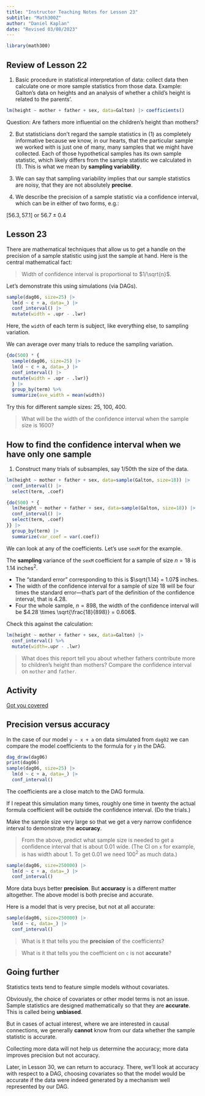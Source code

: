 ```yaml
---
title: "Instructor Teaching Notes for Lesson 23"
subtitle: "Math300Z"
author: "Daniel Kaplan"
date: "Revised 03/08/2023"
---
```



```r
library(math300)
```

## Review of Lesson 22

1. Basic procedure in statistical interpretation of data: collect data then calculate one or more sample statistics from those data. Example: Galton's data on heights and an analysis of whether a child's height is related to the parents'.

```r
lm(height ~ mother + father + sex, data=Galton) |> coefficients()
```

Question: Are fathers more influential on the children's height than mothers?

2. But statisticians don't regard the sample statistics in (1) as completely informative because we know, in our hearts, that the particular sample we worked with is just one of many, many samples that we might have collected. Each of those hypothetical samples has its own sample statistic, which likely differs from the sample statistic we calculated in (1). This is what we mean by **sampling variability**. 

3. We can say that sampling variability implies that our sample statistics are noisy, that they are not absolutely **precise**.

4. We describe the precision of a sample statistic via a confidence interval, which can be in either of two forms, e.g.:

$[56.3, 57.1]$ or $56.7 \pm 0.4$

## Lesson 23

There are mathematical techniques that allow us to get a handle on the precision of a sample statistic using just the sample at hand. Here is the central mathematical fact:

> Width of confidence interval is proportional to $1/\sqrt{n}$. 

Let's demonstrate this using simulations (via DAGs).

```r
sample(dag06, size=25) |> 
  lm(d ~ c + a, data=_) |>
  conf_interval() |>
  mutate(width = .upr - .lwr) 
```

Here, the `width` of each term is subject, like everything else, to sampling variation. 

We can average over many trials to reduce the sampling variation.

```r
{do(500) * {
  sample(dag06, size=25) |> 
  lm(d ~ c + a, data=_) |>
  conf_interval() |>
  mutate(width = .upr - .lwr)} 
  } |>
  group_by(term) %>% 
  summarize(ave_width = mean(width))
```

Try this for different sample sizes: 25, 100, 400.

> What will be the width of the confidence interval when the sample size is 1600?

## How to find the confidence interval when we have only one sample

1. Construct many trials of subsamples, say 1/50th the size of the data.

```r
lm(height ~ mother + father + sex, data=sample(Galton, size=18)) |>
  conf_interval() |>
  select(term, .coef)
```

```r
{do(500) * {
  lm(height ~ mother + father + sex, data=sample(Galton, size=18)) |>
  conf_interval() |>
  select(term, .coef)
}} |> 
  group_by(term) |>
  summarize(var_coef = var(.coef))
```

We can look at any of the coefficients. Let's use `sexM` for the example.

The **sampling** variance of the `sexM` coefficient for a sample of size $n=18$ is 1.14 inches^2^.

- The "standard error" corresponding to this is $\sqrt{1.14} = 1.07$  inches.
- The width of the confidence interval for a sample of size 18 will be four times the standard error---that's part of the definition of the confidence interval, that is 4.28.
- Four the whole sample, $n=898$, the width of the confidence interval will be $4.28 \times \sqrt{\frac{18}{898}} = 0.606$.

Check this against the calculation:

```r
lm(height ~ mother + father + sex, data=Galton) |>
  conf_interval() %>%
  mutate(width=.upr - .lwr)
```

> What does this report tell you about whether fathers contribute more to children's height than mothers? Compare the confidence interval on `mother` and `father`.

## Activity 

[Got you covered](Day-by-day/Lesson-23/got-you-covered.html)

## Precision versus accuracy

In the case of our model `y ~ x + a` on data simulated from `dag02` we can compare the model coefficients to the formula for `y` in the DAG. 

```r
dag_draw(dag06)
print(dag06)
sample(dag06, size=25) |> 
  lm(d ~ c + a, data=_) |>
  conf_interval()
```

The coefficients are a close match to the DAG formula.

If I repeat this simulation many times, roughly one time in twenty the actual formula coefficient will be outside the confidence interval. (Do the trials.)

Make the sample size very large so that we get a very narrow confidence interval to demonstrate the **accuracy**.

> From the above, predict what sample size is needed to get a confidence interval that is about 0.01 wide. (The CI on `x` for example, is has width about 1. To get 0.01 we need 100^2^ as much data.)

```r
sample(dag06, size=250000) |> 
  lm(d ~ c + a, data=_) |>
  conf_interval()
```

More data buys better **precision**. But **accuracy** is a different matter altogether. The above model is both precise and accurate. 

Here is a model that is very precise, but not at all accurate:

```r
sample(dag06, size=250000) |> 
  lm(d ~ c, data=_) |>
  conf_interval()
```

> What is it that tells you the **precision** of the coefficients?

> What is it that tells you the coefficient on `c` is not **accurate**?

## Going further

Statistics texts tend to feature simple models without covariates.

Obviously, the choice of covariates or other model terms is not an issue. 
Sample statistics are designed mathematically so that they are **accurate**. This is called being **unbiased**.

But in cases of actual interest, where we are interested in causal connections, we generally **cannot** know from our data whether the sample statistic is accurate.

Collecting more data will not help us determine the accuracy; more data improves precision but not accuracy.

Later, in Lesson 30, we can return to accuracy. There, we'll look at accuracy with respect to a DAG, choosing covariates so that the model would be accurate if the data were indeed generated by a mechanism well represented by our DAG.



